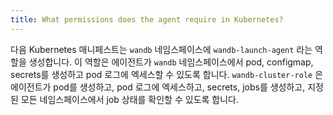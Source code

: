 ```yaml
---
title: What permissions does the agent require in Kubernetes?
---
```


다음 Kubernetes 매니페스트는 `wandb` 네임스페이스에 `wandb-launch-agent` 라는 역할을 생성합니다. 이 역할은 에이전트가 `wandb` 네임스페이스에서 pod, configmap, secrets를 생성하고 pod 로그에 엑세스할 수 있도록 합니다. `wandb-cluster-role` 은 에이전트가 pod를 생성하고, pod 로그에 엑세스하고, secrets, jobs를 생성하고, 지정된 모든 네임스페이스에서 job 상태를 확인할 수 있도록 합니다.

